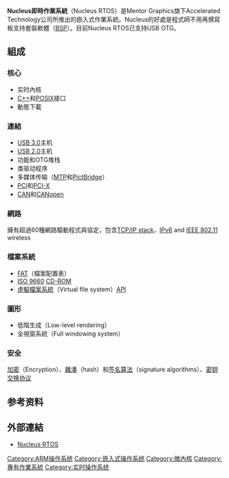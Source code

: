 {{Refimprove|time=2017-05-08T21:35:33+00:00}}
{{noteTA
|G1=IT
}}
{{Infobox OS
| name                   = Nucleus RTOS
| logo                   =
| screenshot             =
| caption                =
| developer              = [[明導國際|明導國際]]
| family                 = [[实时操作系统|实时操作系统]]
| language               = ?
| ui                     = ?
| license                = [[专有软件|专有软件]]
| website                = [http://www.mentor.com/embedded-software/nucleus/ Nucleus RTOS]
| source_model           = [[专有软件|专有软件]]
| kernel_type            = [[实时计算|实时内核]]/[[微內核|微內核]]
| supported_platforms    = [[ARM架構|ARM]]、[[飞思卡尔|飞思卡尔]]、[[MIPS架構|MIPS]]、IBM [[PowerPC|PowerPC]]、Altera [[Nios_II|Nios II]]、Xilinx {{tsl|en|MicroBlaze}}、Renasas [[SuperH|SuperH]]、[[英飞凌科技|英飞凌科技]]、{{tsl|en|Atmel AT91SAM}}等<ref>http://www.mentor.com/products/embedded_software/cpu/</ref>
| latest_release_version = 3.x
| latest_release_date    = {{release date and age|2009|09|15}}
| marketing_target       =[[嵌入式系统|嵌入式系统]] 
| prog_language          = [[C语言|C语言]]
| updatemodel            =
| package_manager        =
| working_state          = 目前
}}
'''Nucleus即時作業系統'''（Nucleus RTOS）是Mentor Graphics旗下Accelerated Technology公司所推出的嵌入式作業系統。Nucleus的好處是程式師不用再撰寫板支持套裝軟體（[[BSP|BSP]]）。目前Nucleus RTOS已支持USB OTG。

== 組成 ==
=== 核心 ===
* 实时內核
* [[C++|C++]]和[[POSIX|POSIX]]接口
* 動態下載

=== 連結 ===
* [[USB_3.0|USB 3.0]]主机
* [[USB_2.0|USB 2.0]]主机
* 功能和OTG堆栈
* 类驱动程序
* 多媒体传输（[[媒体传输协议|MTP]]和[[PictBridge|PictBridge]]）
* [[外设组件互连标准|PCI]]和[[PCI-X|PCI-X]]
* [[控制器區域網路|CAN]]和[[CANopen|CANopen]]

=== 網路 ===
擁有超過60種網路驅動程式與協定，包含[[TCP/IP协议族|TCP/IP stack]]，[[IPv6|IPv6]] and [[IEEE_802.11|IEEE 802.11]] wireless

=== 檔案系統 ===
* [[FAT|FAT]]（檔案配置表）
* [[ISO_9660|ISO 9660]] [[CD-ROM|CD-ROM]]
* [[虛擬檔案系統|虛擬檔案系統]]（Virtual file system）[[應用程式介面|API]]

=== 圖形 ===
* 低階生成（Low-level rendering）
* 全視窗系統（Full windowing system）

=== 安全 ===
[[加密|加密]]（Encryption）、[[雜湊|雜湊]]（hash）和[[签名算法|签名算法]]（signature algorithms）、[[密钥交换协议|密钥交换协议]]

==参考资料==
{{reflist}}

== 外部連結 ==
* [http://www.mentor.com/products/embedded_software/nucleus_rtos/kernels/index.cfm Nucleus RTOS]{{Wayback|url=http://www.mentor.com/products/embedded_software/nucleus_rtos/kernels/index.cfm |date=20080609003316 }}

{{实时操作系统}}
[[Category:ARM操作系统|Category:ARM操作系统]]
[[Category:嵌入式操作系统|Category:嵌入式操作系统]]
[[Category:微內核|Category:微內核]]
[[Category:專有作業系統|Category:專有作業系統]]
[[Category:实时操作系统|Category:实时操作系统]]